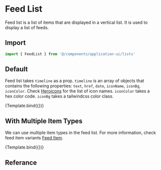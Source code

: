 
<Meta title="Application UI/Lists/Feed List" component={FeedList} />



# Feed List

Feed list is a list of items that are displayed in a vertical list. It is used to display a list of feeds.

## Import

```js
import { FeedList } from '@/components/application-ui/lists'
```

## Default

Feed list takes `timeline` as a prop. `timeline` is an array of objects that contains the following properties: `text`, `href`, `date`, `iconName`, `iconBg`, `iconColor`. Check [Heroicons](https://heroicons.com/) for the list of icon names. `iconColor` takes a hex color code. `iconBg` takes a tailwindcss color class.

<Canvas>
  <Story
    name="Default"
    args={{
      timeline: [
        {
          id: 1,
          text: 'Applied to Front End Developer',
          person: {
            name: 'John Doe',
            href: '#',
          },
          time: 'Sep 20',
          iconName: 'user',
          iconBg: '#ccc',
          iconColor: '#fff',
        },
        {
          id: 2,
          text: 'Advanced to phone screening by',
          person: {
            name: 'Jane Doe',
            href: '#',
          },
          time: 'Sep 22',
          iconName: 'hand-thumb-up',
          iconBg: '#1e40af',
          iconColor: '#fff',
        },
        {
          id: 3,
          text: 'Completed phone screening with ',
          person: {
            name: 'Martha Gardner',
            href: '#',
          },
          time: 'Sep 28',
          iconName: 'check',
          iconBg: '#1eaf3e',
          iconColor: '#fff',
        },
        {
          id: 4,
          text: 'Advanced to interview by',
          person: {
            name: 'Bethany Blake',
            href: '#',
          },
          time: 'Sep 30',
          iconName: 'hand-thumb-up',
          iconBg: '#1e40af',
          iconColor: '#fff',
        },
        {
          id: 5,
          text: 'Completed interview with',
          person: {
            name: 'Katherine Snyder',
            href: '#',
          },
          time: 'Oct 4',
          imageSrc:
            'https://images.unsplash.com/photo-1517841905240-472988babdf9?ixlib=rb-1.2.1&ixid=eyJhcHBfaWQiOjEyMDd9&auto=format&fit=facearea&facepad=3&w=256&h=256&q=80',
        },
      ],
    }}
  >
    {Template.bind({})}
  </Story>
</Canvas>

## With Multiple Item Types

We can use multiple item types in the feed list. For more information, check feed item variants [Feed Item](/docs/application-ui-list-items-feed-item--default-story).

<Canvas>
  <Story
    name="With Multiple Item Types"
    args={{
      timeline: [
        {
          variant: 'comment',
          person: { name: 'Eduardo Benz', href: '#' },
          imageSrc:
            'https://images.unsplash.com/photo-1520785643438-5bf77931f493?ixlib=rb-=eyJhcHBfaWQiOjEyMDd9&auto=format&fit=facearea&facepad=8&w=256&h=256&q=80',
          comment:
            'Lorem ipsum dolor sit amet, consectetur adipiscing elit. Tincidunt nunc ipsum tempor purus vitae id. Morbi in vestibulum nec varius. Et diam cursus quis sed purus nam. ',
          time: '6d ago',
        },
        {
          variant: 'assignment',
          person: { name: 'Hilary Mahy', href: '#' },
          assigned: { name: 'Kristin Watson', href: '#' },
          time: '2d ago',
        },
        {
          variant: 'tags',
          person: { name: 'Hilary Mahy', href: '#' },
          tags: [
            { text: 'Bug', href: '#', color: '#43b581' },
            { text: 'Design', href: '#', color: '#f6ad55' },
          ],
          time: '6h ago',
        },
      ],
    }}
  >
    {Template.bind({})}
  </Story>
</Canvas>

## Referance

<ArgsTable of={FeedList} />
